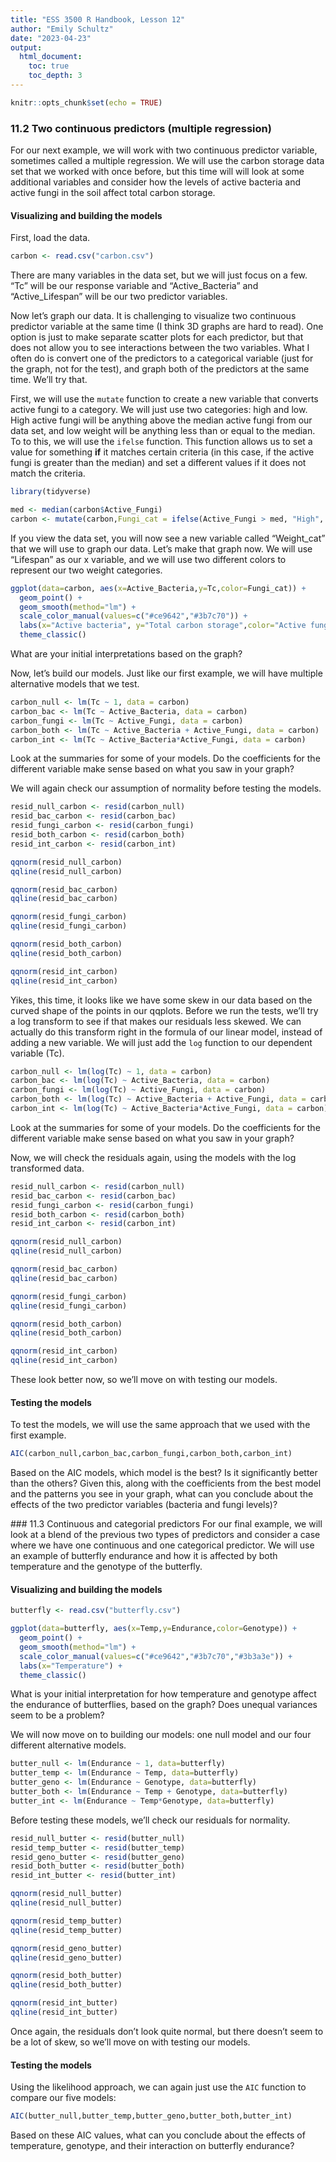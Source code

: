 ```yaml
---
title: "ESS 3500 R Handbook, Lesson 12"
author: "Emily Schultz"
date: "2023-04-23"
output: 
  html_document:
    toc: true
    toc_depth: 3
---
```


```r
knitr::opts_chunk$set(echo = TRUE)
```

### 11.2 Two continuous predictors (multiple regression)
For our next example, we will work with two continuous predictor variable, sometimes called a multiple regression. We will use the carbon storage data set that we worked with once before, but this time will will look at some additional variables and consider how the levels of active bacteria and active fungi in the soil affect total carbon storage.

#### Visualizing and building the models
First, load the data.

```r
carbon <- read.csv("carbon.csv")
```

There are many variables in the data set, but we will just focus on a few. "Tc" will be our response variable and "Active_Bacteria" and "Active_Lifespan" will be our two predictor variables.

Now let's graph our data. It is challenging to visualize two continuous predictor variable at the same time (I think 3D graphs are hard to read). One option is just to make separate scatter plots for each predictor, but that does not allow you to see interactions between the two variables. What I often do is convert one of the predictors to a categorical variable (just for the graph, not for the test), and graph both of the predictors at the same time. We'll try that.

First, we will use the `mutate` function to create a new variable that converts active fungi to a category. We will just use two categories: high and low. High active fungi will be anything above the median active fungi from our data set, and low weight will be anything less than or equal to the median. To to this, we will use the `ifelse` function. This function allows us to set a value for something **if** it matches certain criteria (in this case, if the active fungi is greater than the median) and set a different values if it does not match the criteria.

```r
library(tidyverse)

med <- median(carbon$Active_Fungi)
carbon <- mutate(carbon,Fungi_cat = ifelse(Active_Fungi > med, "High", "Low"))
```

If you view the data set, you will now see a new variable called "Weight_cat" that we will use to graph our data. Let's make that graph now. We will use "Lifespan" as our x variable, and we will use two different colors to represent our two weight categories.

```r
ggplot(data=carbon, aes(x=Active_Bacteria,y=Tc,color=Fungi_cat)) +
  geom_point() +
  geom_smooth(method="lm") +
  scale_color_manual(values=c("#ce9642","#3b7c70")) +
  labs(x="Active bacteria", y="Total carbon storage",color="Active fungi") +
  theme_classic()
```

What are your initial interpretations based on the graph?

Now, let's build our models. Just like our first example, we will have multiple alternative models that we test.

```r
carbon_null <- lm(Tc ~ 1, data = carbon)
carbon_bac <- lm(Tc ~ Active_Bacteria, data = carbon)
carbon_fungi <- lm(Tc ~ Active_Fungi, data = carbon)
carbon_both <- lm(Tc ~ Active_Bacteria + Active_Fungi, data = carbon)
carbon_int <- lm(Tc ~ Active_Bacteria*Active_Fungi, data = carbon)
```

Look at the summaries for some of your models. Do the coefficients for the different variable make sense based on what you saw in your graph?
  
  We will again check our assumption of normality before testing the models.

```r
resid_null_carbon <- resid(carbon_null)
resid_bac_carbon <- resid(carbon_bac)
resid_fungi_carbon <- resid(carbon_fungi)
resid_both_carbon <- resid(carbon_both)
resid_int_carbon <- resid(carbon_int)
```

```r
qqnorm(resid_null_carbon)
qqline(resid_null_carbon)

qqnorm(resid_bac_carbon)
qqline(resid_bac_carbon)

qqnorm(resid_fungi_carbon)
qqline(resid_fungi_carbon)

qqnorm(resid_both_carbon)
qqline(resid_both_carbon)

qqnorm(resid_int_carbon)
qqline(resid_int_carbon)
```

Yikes, this time, it looks like we have some skew in our data based on the curved shape of the points in our qqplots. Before we run the tests, we'll try a log transform to see if that makes our residuals less skewed. We can actually do this transform right in the formula of our linear model, instead of adding a new variable. We will just add the `log` function to our dependent variable (Tc).

```r
carbon_null <- lm(log(Tc) ~ 1, data = carbon)
carbon_bac <- lm(log(Tc) ~ Active_Bacteria, data = carbon)
carbon_fungi <- lm(log(Tc) ~ Active_Fungi, data = carbon)
carbon_both <- lm(log(Tc) ~ Active_Bacteria + Active_Fungi, data = carbon)
carbon_int <- lm(log(Tc) ~ Active_Bacteria*Active_Fungi, data = carbon)
```

Look at the summaries for some of your models. Do the coefficients for the different variable make sense based on what you saw in your graph?

Now, we will check the residuals again, using the models with the log transformed data.

```r
resid_null_carbon <- resid(carbon_null)
resid_bac_carbon <- resid(carbon_bac)
resid_fungi_carbon <- resid(carbon_fungi)
resid_both_carbon <- resid(carbon_both)
resid_int_carbon <- resid(carbon_int)
```

```r
qqnorm(resid_null_carbon)
qqline(resid_null_carbon)

qqnorm(resid_bac_carbon)
qqline(resid_bac_carbon)

qqnorm(resid_fungi_carbon)
qqline(resid_fungi_carbon)

qqnorm(resid_both_carbon)
qqline(resid_both_carbon)

qqnorm(resid_int_carbon)
qqline(resid_int_carbon)
```

These look better now, so we'll move on with testing our models.

#### Testing the models
To test the models, we will use the same approach that we used with the first example.

```r
AIC(carbon_null,carbon_bac,carbon_fungi,carbon_both,carbon_int)
```

Based on the AIC models, which model is the best? Is it significantly better than the others? Given this, along with the coefficients from the best model and the patterns you see in your graph, what can you conclude about the effects of the two predictor variables (bacteria and fungi levels)?
  
  ### 11.3 Continuous and categorial predictors
  For our final example, we will look at a blend of the previous two types of predictors and consider a case where we have one continuous and one categorical predictor. We will use an example of butterfly endurance and how it is affected by both temperature and the genotype of the butterfly.

#### Visualizing and building the models

```r
butterfly <- read.csv("butterfly.csv")
```

```r
ggplot(data=butterfly, aes(x=Temp,y=Endurance,color=Genotype)) +
  geom_point() +
  geom_smooth(method="lm") +
  scale_color_manual(values=c("#ce9642","#3b7c70","#3b3a3e")) +
  labs(x="Temperature") +
  theme_classic()
```

What is your initial interpretation for how temperature and genotype affect the endurance of butterflies, based on the graph? Does unequal variances seem to be a problem?
  
  We will now move on to building our models: one null model and our four different alternative models.

```r
butter_null <- lm(Endurance ~ 1, data=butterfly)
butter_temp <- lm(Endurance ~ Temp, data=butterfly)
butter_geno <- lm(Endurance ~ Genotype, data=butterfly)
butter_both <- lm(Endurance ~ Temp + Genotype, data=butterfly)
butter_int <- lm(Endurance ~ Temp*Genotype, data=butterfly)
```

Before testing these models, we'll check our residuals for normality.

```r
resid_null_butter <- resid(butter_null)
resid_temp_butter <- resid(butter_temp)
resid_geno_butter <- resid(butter_geno)
resid_both_butter <- resid(butter_both)
resid_int_butter <- resid(butter_int)
```

```r
qqnorm(resid_null_butter)
qqline(resid_null_butter)

qqnorm(resid_temp_butter)
qqline(resid_temp_butter)

qqnorm(resid_geno_butter)
qqline(resid_geno_butter)

qqnorm(resid_both_butter)
qqline(resid_both_butter)

qqnorm(resid_int_butter)
qqline(resid_int_butter)
```

Once again, the residuals don't look quite normal, but there doesn't seem to be a lot of skew, so we'll move on with testing our models.

#### Testing the models
Using the likelihood approach, we can again just use the `AIC` function to compare our five models:
  
  ```r
AIC(butter_null,butter_temp,butter_geno,butter_both,butter_int)
```

Based on these AIC values, what can you conclude about the effects of temperature, genotype, and their interaction on butterfly endurance?